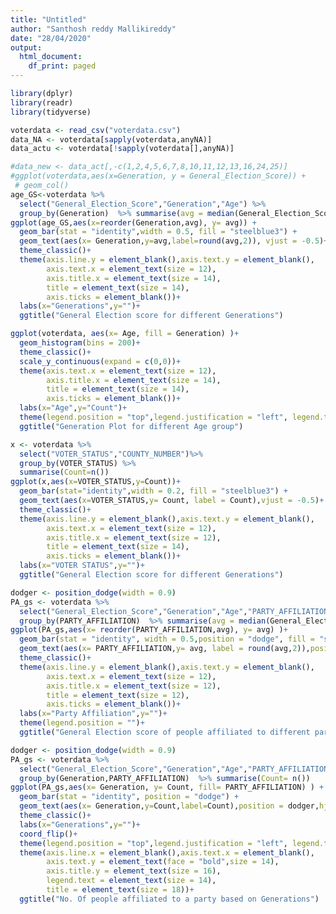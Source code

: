 ---
title: "Untitled"
author: "Santhosh reddy Mallikireddy"
date: "28/04/2020"
output:
  html_document:
    df_print: paged
---
```{r,echo=FALSE, results='hide', message=FALSE,warning=FALSE}
library(dplyr)
library(readr)
library(tidyverse)
```

```{r,echo=FALSE, results='hide', message=FALSE, warning=FALSE}
voterdata <- read_csv("voterdata.csv")
data_NA <- voterdata[sapply(voterdata,anyNA)]
data_actu <- voterdata[!sapply(voterdata[],anyNA)]
```

```{r,echo=FALSE}
#data_new <- data_act[,-c(1,2,4,5,6,7,8,10,11,12,13,16,24,25)]
#ggplot(voterdata,aes(x=Generation, y = General_Election_Score)) +
 # geom_col()
age_GS<-voterdata %>%
  select("General_Election_Score","Generation","Age") %>%
  group_by(Generation)  %>% summarise(avg = median(General_Election_Score,na.rm = TRUE))
ggplot(age_GS,aes(x=reorder(Generation,avg), y= avg)) +
  geom_bar(stat = "identity",width = 0.5, fill = "steelblue3") + 
  geom_text(aes(x= Generation,y=avg,label=round(avg,2)), vjust = -0.5)+
  theme_classic()+
  theme(axis.line.y = element_blank(),axis.text.y = element_blank(),
        axis.text.x = element_text(size = 12),
        axis.title.x = element_text(size = 14),
        title = element_text(size = 14),
        axis.ticks = element_blank())+
  labs(x="Generations",y="")+
  ggtitle("General Election score for different Generations")
```

```{r,echo=FALSE}
ggplot(voterdata, aes(x= Age, fill = Generation) )+ 
  geom_histogram(bins = 200)+
  theme_classic()+
  scale_y_continuous(expand = c(0,0))+
  theme(axis.text.x = element_text(size = 12),
        axis.title.x = element_text(size = 14),
        title = element_text(size = 14),
        axis.ticks = element_blank())+
  labs(x="Age",y="Count")+
  theme(legend.position = "top",legend.justification = "left", legend.title = element_blank())+
  ggtitle("Generation Plot for different Age group")
```

```{r,echo=FALSE}
x <- voterdata %>% 
  select("VOTER_STATUS","COUNTY_NUMBER")%>%
  group_by(VOTER_STATUS) %>% 
  summarise(Count=n())
ggplot(x,aes(x=VOTER_STATUS,y=Count))+
  geom_bar(stat="identity",width = 0.2, fill = "steelblue3") + 
  geom_text(aes(x=VOTER_STATUS,y= Count, label = Count),vjust = -0.5)+
  theme_classic()+
  theme(axis.line.y = element_blank(),axis.text.y = element_blank(),
        axis.text.x = element_text(size = 12),
        axis.title.x = element_text(size = 12),
        title = element_text(size = 14),
        axis.ticks = element_blank())+
  labs(x="VOTER STATUS",y="")+
  ggtitle("General Election score for different Generations")
```

```{r,echo=FALSE}
dodger <- position_dodge(width = 0.9)
PA_gs <- voterdata %>%
  select("General_Election_Score","Generation","Age","PARTY_AFFILIATION","Race") %>%
  group_by(PARTY_AFFILIATION)  %>% summarise(avg = median(General_Election_Score,na.rm = TRUE))
ggplot(PA_gs,aes(x= reorder(PARTY_AFFILIATION,avg), y= avg) )+
  geom_bar(stat = "identity", width = 0.5,position = "dodge", fill = "steelblue3") + 
  geom_text(aes(x= PARTY_AFFILIATION,y= avg, label = round(avg,2)),position = dodger,vjust = -0.5)+
  theme_classic()+
  theme(axis.line.y = element_blank(),axis.text.y = element_blank(),
        axis.text.x = element_text(size = 12),
        axis.title.x = element_text(size = 12),
        title = element_text(size = 12),
        axis.ticks = element_blank())+
  labs(x="Party Affiliation",y="")+
  theme(legend.position = "")+
  ggtitle("General Election score of people affiliated to different parties")
```

```{r,fig.width=14,echo=FALSE}
dodger <- position_dodge(width = 0.9)
PA_gs <- voterdata %>%
  select("General_Election_Score","Generation","Age","PARTY_AFFILIATION") %>%
  group_by(Generation,PARTY_AFFILIATION)  %>% summarise(Count= n())
ggplot(PA_gs,aes(x= Generation, y= Count, fill= PARTY_AFFILIATION) ) +
  geom_bar(stat = "identity", position = "dodge") +
  geom_text(aes(x= Generation,y=Count,label=Count),position = dodger,hjust = -0.005)+
  theme_classic()+
  labs(x="Generations",y="")+
  coord_flip()+
  theme(legend.position = "top",legend.justification = "left", legend.title = element_blank())+
  theme(axis.line.x = element_blank(),axis.text.x = element_blank(),
        axis.text.y = element_text(face = "bold",size = 14),
        axis.title.y = element_text(size = 16),
        legend.text = element_text(size = 14),
        title = element_text(size = 18))+
  ggtitle("No. Of people affiliated to a party based on Generations")

```

